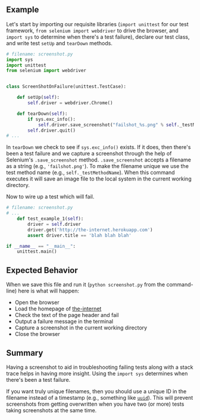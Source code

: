 ## Example

Let's start by importing our requisite libraries (`import unittest` for our test framework, `from selenium import webdriver` to drive the browser, and `import sys` to determine when there's a test failure), declare our test class, and write test `setUp` and `tearDown` methods.

```python
# filename: screenshot.py
import sys
import unittest
from selenium import webdriver


class ScreenShotOnFailure(unittest.TestCase):

    def setUp(self):
        self.driver = webdriver.Chrome()

    def tearDown(self):
        if sys.exc_info():
            self.driver.save_screenshot("failshot_%s.png" % self._testMethodName)
        self.driver.quit()
# ...
```

In `tearDown` we check to see if `sys.exc_info()` exists. If it does, then there's been a test failure and we capture a screenshot through the help of Selenium's `.save_screenshot` method. `.save_screenshot` accepts a filename as a string (e.g., `'failshot.png'`). To make the filename unique we use the test method name (e.g., `self._testMethodName`). When this command executes it will save an image file to the local system in the current working directory.

Now to wire up a test which will fail.

```python
# filename: screenshot.py
# ...
    def test_example_1(self):
        driver = self.driver
        driver.get('http://the-internet.herokuapp.com')
        assert driver.title == 'blah blah blah'

if __name__ == "__main__":
    unittest.main()
```

## Expected Behavior

When we save this file and run it (`python screenshot.py` from the command-line) here is what will happen:

+ Open the browser
+ Load the homepage of [the-internet](http://github.com/tourdedave/the-internet)
+ Check the text of the page header and fail
+ Output a failure message in the terminal
+ Capture a screenshot in the current working directory
+ Close the browser

## Summary

Having a screenshot to aid in troubleshooting failing tests along with a stack trace helps in having more insight. Using the `import sys` determines when there's been a test failure.

If you want truly unique filenames, then you should use a unique ID in the filename instead of a timestamp (e.g., something like [`uuid`](https://github.com/assaf/uuid)). This will prevent screenshots from getting overwritten when you have two (or more) tests taking screenshots at the same time.
